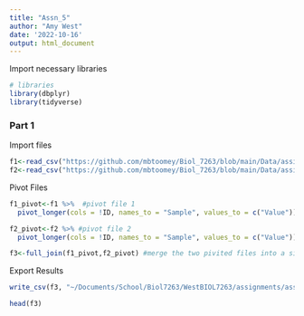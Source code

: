 ```yaml
---
title: "Assn_5"
author: "Amy West"
date: '2022-10-16'
output: html_document
---
```

Import necessary libraries
```r
# libraries
library(dbplyr)
library(tidyverse)
```

### **Part 1**

Import files
```r
f1<-read_csv("https://github.com/mbtoomey/Biol_7263/blob/main/Data/assignment6part1.csv?raw=true")
f2<-read_csv("https://github.com/mbtoomey/Biol_7263/blob/main/Data/assignment6part2.csv?raw=true")
```


Pivot Files
```r
f1_pivot<-f1 %>%  #pivot file 1
  pivot_longer(cols = !ID, names_to = "Sample", values_to = c("Value")) #collapse into two columns titled sample and value

f2_pivot<-f2 %>% #pivot file 2
  pivot_longer(cols = !ID, names_to = "Sample", values_to = c("Value")) #collapse into two columns titled sample and value

f3<-full_join(f1_pivot,f2_pivot) #merge the two pivited files into a single document
```


Export Results
```r
write_csv(f3, "~/Documents/School/Biol7263/WestBIOL7263/assignments/assn_5/results/body_measurements.csv") #create a csv file called "body measurements" from merged file

head(f3)
```


